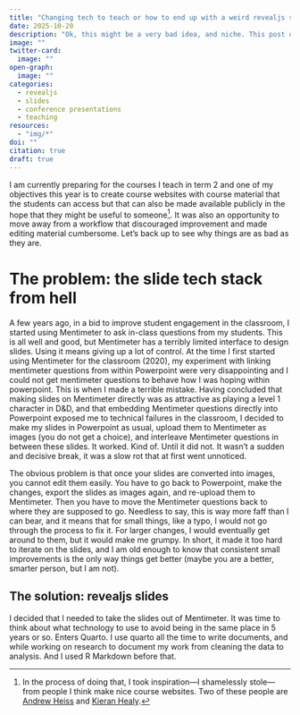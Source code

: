 ```yaml
---
title: "Changing tech to teach or how to end up with a weird revealjs slides quasi-theme?"
date: 2025-10-20
description: "Ok, this might be a very bad idea, and niche. This post describes a revealjs customisation of the default theme to make slides that work well for scholarly presentation, and---maybe---for teaching."
image: ""
twitter-card:
  image: ""
open-graph:
  image: ""
categories:
  - revealjs
  - slides
  - conference presentations
  - teaching
resources:
  - "img/*"
doi: ""
citation: true
draft: true
---
```



I am currently preparing for the courses I teach in term 2 and one of my objectives this year is to create course websites with course material that the students can access but that can also be made available publicly in the hope that they might be useful to someone[^note].
It was also an opportunity to move away from a workflow that discouraged improvement and made editing material cumbersome.
Let's back up to see why things are as bad as they are.

[^note]: In the process of doing that, I took inspiration---I shamelessly stole---from people I think make nice course websites. Two of these people are [Andrew Heiss](https://www.andrewheiss.com) and [Kieran Healy](https://www.kieranhealy.org). 




# The problem: the slide tech stack from hell

A few years ago, in a bid to improve student engagement in the classroom, I started using Mentimeter to ask in-class questions from my students. 
This is all well and good, but Mentimeter has a terribly limited interface to design slides.
Using it means giving up a lot of control.
At the time I first started using Mentimeter for the classroom (2020), my experiment with linking mentimeter questions from within Powerpoint were very disappointing and I could not get mentimeter questions to behave how I was hoping within powerpoint. 
This is when I made a terrible mistake.
Having concluded that making slides on Mentimeter directly was as attractive as playing a level 1 character in D&D, and that embedding Mentimeter questions directly into Powerpoint exposed me to technical failures in the classroom, I decided to make my slides in Powerpoint as usual, upload them to Mentimeter as images (you do not get a choice), and interleave Mentimeter questions in between these slides.
It worked.
Kind of.
Until it did not.
It wasn't a sudden and decisive break, it was a slow rot that at first went unnoticed.

The obvious problem is that once your slides are converted into images, you cannot edit them easily.
You have to go back to Powerpoint, make the changes, export the slides as images again, and re-upload them to Mentimeter.
Then you have to move the Mentimeter questions back to where they are supposed to go.
Needless to say, this is way more faff than I can bear, and it means that for small things, like a typo, I would not go through the process to fix it.
For larger changes, I would eventually get around to them, but it would make me grumpy.
In short, it made it too hard to iterate on the slides, and I am old enough to know that consistent small improvements is the only way things get better (maybe you are a better, smarter person, but I am not).


## The solution: revealjs slides

I decided that I needed to take the slides out of Mentimeter. 
It was time to think about what technology to use to avoid being in the same place in 5 years or so.
Enters Quarto.
I use quarto all the time to write documents, and while working on research to document my work from cleaning the data to analysis.
And I used R Markdown before that. 


